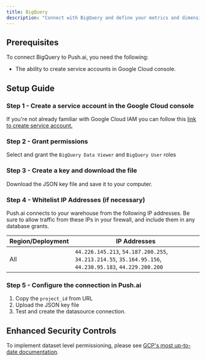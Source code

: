 ```yaml
---
title: BigQuery
description: "Connect with BigQuery and define your metrics and dimensions in Push.ai."
---
```


## Prerequisites

To connect BigQuery to Push.ai, you need the following:

- The ability to create service accounts in Google Cloud console.

## Setup Guide

### Step 1 - Create a service account in the Google Cloud console

If you're not already familiar with Google Cloud IAM you can follow this [link to create service account.](https://console.cloud.google.com/iam-admin/serviceaccounts/create?pli=1)

### Step 2 - Grant permissions

Select and grant the `BigQuery Data Viewer` and `BigQuery User` roles

### Step 3 - Create a key and download the file

Download the JSON key file and save it to your computer.

### Step 4 - Whitelist IP Addresses (if necessary)

Push.ai connects to your warehouse from the following IP addresses. Be sure to allow traffic from these IPs in your firewall, and include them in any database grants.

| Region/Deployment | IP Addresses                                                                                            |
| ----------------- | ------------------------------------------------------------------------------------------------------- |
| All               | `44.226.145.213`, `54.187.200.255`, `34.213.214.55`, `35.164.95.156`, `44.230.95.183`, `44.229.200.200` |

### Step 5 - Configure the connection in Push.ai

1. Copy the `project_id` from URL
2. Upload the JSON key file
3. Test and create the datasource connection.

## Enhanced Security Controls

To implement dataset level permissioning, please see [GCP's most up-to-date documentation](https://cloud.google.com/bigquery/docs/control-access-to-resources-iam#grant_access_to_a_dataset).
